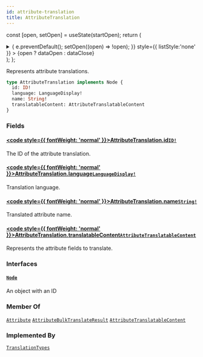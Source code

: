 ```yaml
---
id: attribute-translation
title: AttributeTranslation
---
```






const [open, setOpen] = useState(startOpen);
return (
<details {...(open ? { open: true } : {})} className="details" style={{ border:'none', boxShadow:'none', background:'var(--ifm-background-color)' }}>
<summary
onClick={(e) => {
e.preventDefault();
setOpen((open) => !open);
}}
style={{ listStyle:'none' }} >
{open ? dataOpen : dataClose}
</summary>
{open && children}
</details>
);
};

Represents attribute translations.

```graphql
type AttributeTranslation implements Node {
  id: ID!
  language: LanguageDisplay!
  name: String!
  translatableContent: AttributeTranslatableContent
}
```

### Fields

#### [<code style={{ fontWeight: 'normal' }}>AttributeTranslation.<b>id</b></code>](#)<Bullet />[`ID!`](../../../api-reference/miscellaneous/scalars/id.mdx) <Badge class="badge badge--secondary" text="non-null"/> <Badge class="badge badge--secondary" text="scalar"/> <Badge class="badge badge--secondary" text="miscellaneous"/>

The ID of the attribute translation.

#### [<code style={{ fontWeight: 'normal' }}>AttributeTranslation.<b>language</b></code>](#)<Bullet />[`LanguageDisplay!`](../../../api-reference/miscellaneous/objects/language-display.mdx) <Badge class="badge badge--secondary" text="non-null"/> <Badge class="badge badge--secondary" text="object"/> <Badge class="badge badge--secondary" text="miscellaneous"/>

Translation language.

#### [<code style={{ fontWeight: 'normal' }}>AttributeTranslation.<b>name</b></code>](#)<Bullet />[`String!`](../../../api-reference/miscellaneous/scalars/string.mdx) <Badge class="badge badge--secondary" text="non-null"/> <Badge class="badge badge--secondary" text="scalar"/> <Badge class="badge badge--secondary" text="miscellaneous"/>

Translated attribute name.

#### [<code style={{ fontWeight: 'normal' }}>AttributeTranslation.<b>translatableContent</b></code>](#)<Bullet />[`AttributeTranslatableContent`](../../../api-reference/attributes/objects/attribute-translatable-content.mdx) <Badge class="badge badge--secondary" text="object"/> <Badge class="badge badge--secondary" text="attributes"/>

Represents the attribute fields to translate.

### Interfaces

#### [`Node`](../../../api-reference/miscellaneous/interfaces/node.mdx) <Badge class="badge badge--secondary" text="interface"/> <Badge class="badge badge--secondary" text="miscellaneous"/>

An object with an ID

### Member Of

[`Attribute`](../../../api-reference/attributes/objects/attribute.mdx) <Badge class="badge badge--secondary" text="object"/><Bullet />[`AttributeBulkTranslateResult`](../../../api-reference/attributes/objects/attribute-bulk-translate-result.mdx) <Badge class="badge badge--secondary" text="object"/><Bullet />[`AttributeTranslatableContent`](../../../api-reference/attributes/objects/attribute-translatable-content.mdx) <Badge class="badge badge--secondary" text="object"/>

### Implemented By

[`TranslationTypes`](../../../api-reference/miscellaneous/unions/translation-types.mdx) <Badge class="badge badge--secondary" text="union"/>
